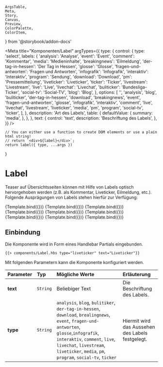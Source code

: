     ArgsTable,
    Meta,
    Story,
    Canvas,
    Preview,
    ColorPalette,
    ColorItem,
} from '@storybook/addon-docs'


<Meta
    title="Komponenten/Label"
    argTypes={{
        type: {
            control: {
                type: 'select',
                labels: {
                    'analysis': 'Analyse',
                    'event': 'Event',
                    'comment': 'Kommentar',
                    'media': 'Medieninhalte',
                    'breakingnews': 'Eilmeldung',
                    'der-tag-in-hessen': 'Der Tag in Hessen',
                    'glosse': 'Glosse',
                    'fragen-und-antworten': 'Fragen und Antworten',
                    'infografik': 'Infografik',
                    'interaktiv': 'Interaktiv',
                    'program': 'Sendung',
                    'download': 'Download',
                    'pm': 'Pressemitteilung',
                    'liveticker': 'Liveticker',
                    'ticker': 'Ticker',
                    'livestream': 'Livestream',
                    'live': 'Live',
                    'livechat': 'Livechat',
                    'buliticker': 'Bundesliga-Ticker',
                    'social-tv': 'Social-TV',
                    'blog': 'Blog',
                },
                options: [
                    '',
                    'analysis',
                    'blog',
                    'buliticker',
                    'der-tag-in-hessen',
                    'download',
                    'breakingnews',
                    'event',
                    'fragen-und-antworten',
                    'glosse',
                    'infografik',
                    'interaktiv',
                    'comment',
                    'live',
                    'livechat',
                    'livestream',
                    'liveticker',
                    'media',
                    'pm',
                    'program',
                    'social-tv',
                    'ticker',
                ],
            },
            description: 'Art des Labels',
            table: {
                defaultValue: {
                    summary: 'media',
                },
            },
        },
        text: {
            control: 'text',
            description: 'Beschriftung des Labels',
        },
    }}
/>

    // You can either use a function to create DOM elements or use a plain html string!
    // return `<div>${label}</div>`;
    return label({ type, ...args })
}

# Label

Teaser auf Übersichtsseiten können mit Hilfe von Labels optisch hervorgehoben werden (z.B. als Kommentar, Liveticker, Eilmeldung, etc.).
Folgende Ausprägungen von Labels stehen hierfür zur Verfügung:

<Preview withToolbar>
    <Story
        name="Download"
        args={{
            type: 'download',
            text: 'Download',
        }}
    >
        {Template.bind({})}
    </Story>
    <Story
        name="Eilmeldung"
        args={{
            type: 'breakingnews',
            text: 'Eilmeldung',
        }}
    >
        {Template.bind({})}
    </Story>
    <Story
        name="Event"
        args={{
            type: 'event',
            text: 'Event',
        }}
    >
        {Template.bind({})}
    </Story>
    <Story
        name="Infografik"
        args={{
            type: 'infografik',
            text: 'Infografik',
        }}
    >
        {Template.bind({})}
    </Story>
    <Story
        name="Kommentar"
        args={{
            type: 'comment',
            text: 'Kommentar',
        }}
    >
        {Template.bind({})}
    </Story>
    <Story
        name="Liveticker"
        args={{
            type: 'liveticker',
            text: 'Liveticker',
        }}
    >
        {Template.bind({})}
    </Story>
    <Story
        name="Media"
        args={{
            type: 'media',
            text: 'Media',
        }}
    >
        {Template.bind({})}
    </Story>
    <Story
        name="Pressemitteilung"
        args={{
            type: 'pm',
            text: 'Pressemitteilung',
        }}
    >
        {Template.bind({})}
    </Story>
    <Story
        name="Sendung"
        args={{
            type: 'program',
            text: 'Sendung',
        }}
    >
        {Template.bind({})}
    </Story>
</Preview>

## Einbindung

Die Komponente wird in Form eines Handlebar Partials eingebunden.

```html
{{> components/Label.hbs type="liveticker" text="Liveticker"}}
```

Mit folgenden Parametern kann die Komponente konfiguriert werden.

| Parameter | Typ      | Mögliche Werte                                                                                                                                                                                                                                                     | Erläuterung                                      |
| :-------- | :------- | :----------------------------------------------------------------------------------------------------------------------------------------------------------------------------------------------------------------------------------------------------------------- | :----------------------------------------------- |
| **text**  | `String` | Beliebiger Text                                                                                                                                                                                                                                                    | Die Beschriftung des Labels.                     |
| **type**  | `String` | `analysis`, `blog`, `bulitiker`, `der-tag-in-hessen`, `download`, `brealingnews`, `event`, `fragen-und-antworten`, `glosse`,`infografik`, `interaktiv`, `comment`, `live`, `livechat`, `livestream`, `liveticker`, `media`, `pm`, `program`, `social-tv`, `ticker` | Hiermit wird das Aussehen des Labels festgelegt. |

